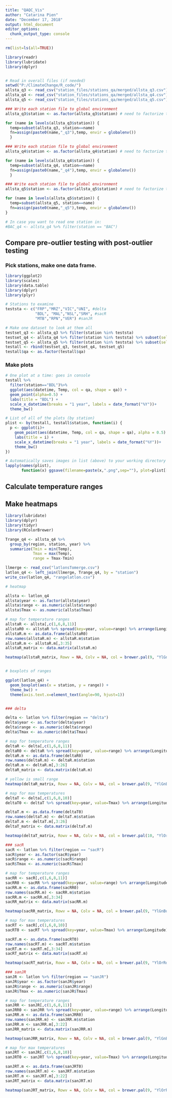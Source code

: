 ```yaml
---
title: "QAQC_Vis"
author: "Catarina Pien"
date: "December 17, 2018"
output: html_document
editor_options: 
  chunk_output_type: console
---
```

```r
rm(list=ls(all=TRUE))
```


```r
library(readr)
library(lubridate)
library(dplyr)


# Read in overall files (if needed)
setwd("P:/ClimateChange/R_code/")
allsta_q3 <- read_csv("station_files/stations_qa/merged/allsta_q3.csv")
allsta_q4 <- read_csv("station_files/stations_qa/merged/allsta_q4.csv")
allsta_q5 <- read_csv("station_files/stations_qa/merged/allsta_q5.csv")

### Write each station file to global environment
allsta_q3$station <- as.factor(allsta_q3$station) # need to factorize the "stations"

for (name in levels(allsta_q3$station)) {
  temp=subset(allsta_q3, station==name)
  fn=assign(paste0(name,"_q3"),temp, envir = globalenv())
  }

### Write each station file to global environment
allsta_q4$station <- as.factor(allsta_q4$station) # need to factorize the "stations"

for (name in levels(allsta_q4$station)) {
  temp=subset(allsta_q4, station==name)
  fn=assign(paste0(name,"_q4"),temp, envir = globalenv())
  }

### Write each station file to global environment
allsta_q5$station <- as.factor(allsta_q5$station) # need to factorize the "stations"

for (name in levels(allsta_q5$station)) {
  temp=subset(allsta_q5, station==name)
  fn=assign(paste0(name,"_q5"),temp, envir = globalenv())
}

# In case you want to read one station in: 
#BAC_q4 <- allsta_q4 %>% filter(station == "BAC")

```


## Compare pre-outlier testing with post-outlier testing
### Pick stations, make one data frame.

```r

library(ggplot2)
library(scales)
library(data.table)
library(dplyr)
library(plyr)

# Stations to examine
teststa <- c("FRP","MRZ","VIC","UNI", #delta
             "BDL", "MAL","NSL","SRH", #sacR
             "MTB","RPN","VER") #sanJR

# Make one dataset to look at them all             
testset_q3 <- allsta_q3 %>% filter(station %in% teststa)
testset_q4 <- allsta_q4 %>% filter(station %in% teststa) %>% subset(select = c(1:9,13))
testset_q5 <- allsta_q5 %>% filter(station %in% teststa) %>% subset(select = c(1:9,15))
testall <- rbind(testset_q3, testset_q4, testset_q5)
testall$qa <- as.factor(testall$qa)


```


### Make plots 
```r
# One plot at a time: goes in console
testall %>% 
  filter(station=="BDL")%>%
  ggplot(aes(datetime, Temp, col = qa, shape = qa)) +
  geom_point(alpha=0.5) +
  labs(title = "BDL") +
  scale_x_datetime(breaks = "1 year", labels = date_format("%Y"))+
  theme_bw()

# List of all of the plots (by station)
plist <- by(testall, testall$station, function(i) {
  p <- ggplot(i)+
    geom_point(aes(datetime, Temp, col = qa, shape = qa), alpha = 0.5) +
    labs(title = i) +
    scale_x_datetime(breaks = "1 year", labels = date_format("%Y"))+
    theme_bw()
})

# Automatically saves images in list (above) to your working directory folder.
lapply(names(plist), 
       function(x) ggsave(filename=paste(x,".png",sep=""), plot=plist[[x]], bg = "transparent"))


```


## Calculate temperature ranges
## Make heatmaps

```r

library(lubridate)
library(dplyr)
library(tidyr)
library(RColorBrewer)

Trange_q4 <- allsta_q4 %>%
  group_by(region, station, year) %>%
  summarize(Tmin = min(Temp),
            Tmax = max(Temp),
            range = Tmax-Tmin)

llmerge <- read_csv("latlonsTomerge.csv")
latlon_q4 <- left_join(llmerge, Trange_q4, by = "station")
write_csv(latlon_q4, "rangelatlon.csv")

# heatmap 

allsta <- latlon_q4 
allsta$year <- as.factor(allsta$year)
allsta$range <- as.numeric(allsta$range)
allsta$Tmax <- as.numeric(allsta$Tmax)

# map for temperature ranges
allstaR <- allsta[,c(1,6,8,11)]
allstaR0 <- allstaR %>% spread(key=year, value=range) %>% arrange(Longitude)
allstaR.m <- as.data.frame(allstaR0)
row.names(allstaR.m) <- allstaR.m$station
allstaR.m <- allstaR.m[,3:35]
allstaR_matrix <- data.matrix(allstaR.m)

heatmap(allstaR_matrix, Rowv = NA, Colv = NA, col = brewer.pal(9, "YlGnBu"), scale = "column")


# boxplots of ranges

ggplot(latlon_q4) +
  geom_boxplot(aes(x = station, y = range)) +
  theme_bw() +
  theme(axis.text.x=element_text(angle=90, hjust=1))


### delta 

delta <- latlon %>% filter(region == "delta")
delta$year <- as.factor(delta$year)
delta$range <- as.numeric(delta$range)
delta$Tmax <- as.numeric(delta$Tmax)

# map for temperature ranges
deltaR <- delta[,c(1,6,8,11)]
deltaR0 <- deltaR %>% spread(key=year, value=range) %>% arrange(Longitude)
deltaR.m <- as.data.frame(deltaR0)
row.names(deltaR.m) <- deltaR.m$station
deltaR.m <- deltaR.m[,3:26]
deltaR_matrix <- data.matrix(deltaR.m)

# yellow is small range
heatmap(deltaR_matrix, Rowv = NA, Colv = NA, col = brewer.pal(9, "YlGnBu"), scale = "column")

# map for max temperatures 
deltaT <- delta[,c(1,6,8,10)]
deltaT0 <- deltaT %>% spread(key=year, value=Tmax) %>% arrange(Longitude)

deltaT.m <- as.data.frame(deltaT0)
row.names(deltaT.m) <- deltaT.m$station
deltaT.m <- deltaT.m[,3:26]
deltaT_matrix <- data.matrix(deltaT.m)

heatmap(deltaT_matrix, Rowv = NA, Colv = NA, col = brewer.pal(10, "YlOrRd"), scale = "column")

### sacR
sacR <- latlon %>% filter(region == "sacR")
sacR$year <- as.factor(sacR$year)
sacR$range <- as.numeric(sacR$range)
sacR$Tmax <- as.numeric(sacR$Tmax)

# map for temperature ranges
sacRR <- sacR[,c(1,6,8,11)]
sacRR0 <- sacRR %>% spread(key=year, value=range) %>% arrange(Longitude)
sacRR.m <- as.data.frame(sacRR0)
row.names(sacRR.m) <- sacRR.m$station
sacRR.m <- sacRR.m[,3:34]
sacRR_matrix <- data.matrix(sacRR.m)

heatmap(sacRR_matrix, Rowv = NA, Colv = NA, col = brewer.pal(9, "YlGnBu"), scale = "row")

# map for max temperatures 
sacRT <- sacR[,c(1,6,8,10)]
sacRT0 <- sacRT %>% spread(key=year, value=Tmax) %>% arrange(Longitude)

sacRT.m <- as.data.frame(sacRT0)
row.names(sacRT.m) <- sacRT.m$station
sacRT.m <- sacRT.m[,3:34]
sacRT_matrix <- data.matrix(sacRT.m)

heatmap(sacRT_matrix, Rowv = NA, Colv = NA, col = brewer.pal(9, "YlOrRd"), scale = "row")

### sanJR
sanJR <- latlon %>% filter(region == "sanJR")
sanJR$year <- as.factor(sanJR$year)
sanJR$range <- as.numeric(sanJR$range)
sanJR$Tmax <- as.numeric(sanJR$Tmax)

# map for temperature ranges
sanJRR <- sanJR[,c(1,6,8,11)]
sanJRR0 <- sanJRR %>% spread(key=year, value=range) %>% arrange(Longitude)
sanJRR.m <- as.data.frame(sanJRR0)
row.names(sanJRR.m) <- sanJRR.m$station
sanJRR.m <- sanJRR.m[,3:22]
sanJRR_matrix <- data.matrix(sanJRR.m)

heatmap(sanJRR_matrix, Rowv = NA, Colv = NA, col = brewer.pal(9, "YlGnBu"), scale = "column")

# map for max temperatures 
sanJRT <- sanJR[,c(1,6,8,10)]
sanJRT0 <- sanJRT %>% spread(key=year, value=Tmax) %>% arrange(Longitude)

sanJRT.m <- as.data.frame(sanJRT0)
row.names(sanJRT.m) <- sanJRT.m$station
sanJRT.m <- sanJRT.m[,3:22]
sanJRT_matrix <- data.matrix(sanJRT.m)

heatmap(sanJRT_matrix, Rowv = NA, Colv = NA, col = brewer.pal(9, "YlOrRd"), scale = "column")

```



